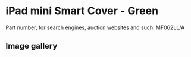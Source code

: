 
# iPad mini Smart Cover - Green

Part number, for search engines, auction websites and such: MF062LL/A

## Image gallery

<div style={{ width: "768px" }}>
  <GalleryComponent
    images={[
      {
        original: "/everysource/MF062.webp",
        thumbnail: "/everypreview/MF062.webp",
      },
      {
        original: "/everysource/MF062_AV1_SILVER.webp",
        thumbnail: "/everypreview/MF062_AV1_SILVER.webp",
      },
      {
        original: "/everysource/MF062_AV1_SPACE_GRAY.webp",
        thumbnail: "/everypreview/MF062_AV1_SPACE_GRAY.webp",
      },
      {
        original: "/everysource/MF062_AV2.webp",
        thumbnail: "/everypreview/MF062_AV2.webp",
      },
      {
        original: "/everysource/MF062_AV3.webp",
        thumbnail: "/everypreview/MF062_AV3.webp",
      },
      {
        original: "/everysource/MF062_AV4.webp",
        thumbnail: "/everypreview/MF062_AV4.webp",
      },
      {
        original: "/everysource/MF062_AV5.webp",
        thumbnail: "/everypreview/MF062_AV5.webp",
      }
    ]}
  />
</div>